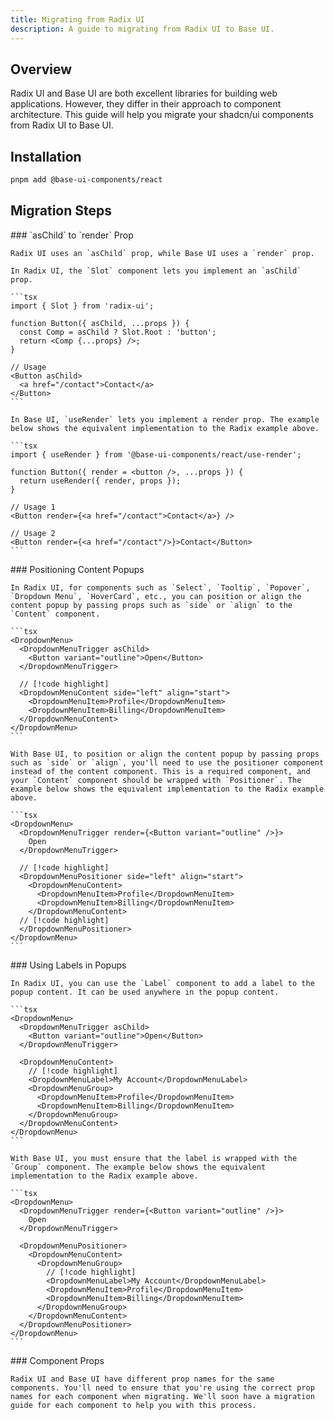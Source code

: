 ```yaml
---
title: Migrating from Radix UI
description: A guide to migrating from Radix UI to Base UI.
---
```




## Overview

Radix UI and Base UI are both excellent libraries for building web applications. However, they differ in their approach to component architecture. This guide will help you migrate your shadcn/ui components from Radix UI to Base UI.

## Installation

```bash
pnpm add @base-ui-components/react
```

## Migration Steps

<Steps>
  <Step>
    ### `asChild` to `render` Prop

    Radix UI uses an `asChild` prop, while Base UI uses a `render` prop.

    In Radix UI, the `Slot` component lets you implement an `asChild` prop.

    ```tsx
    import { Slot } from 'radix-ui';

    function Button({ asChild, ...props }) {
      const Comp = asChild ? Slot.Root : 'button';
      return <Comp {...props} />;
    }

    // Usage
    <Button asChild>
      <a href="/contact">Contact</a>
    </Button>
    ```

    In Base UI, `useRender` lets you implement a render prop. The example below shows the equivalent implementation to the Radix example above.

    ```tsx
    import { useRender } from '@base-ui-components/react/use-render';

    function Button({ render = <button />, ...props }) {
      return useRender({ render, props });
    }

    // Usage 1
    <Button render={<a href="/contact">Contact</a>} />

    // Usage 2
    <Button render={<a href="/contact"/>}>Contact</Button>
    ```
  </Step>
  <Step>
    ### Positioning Content Popups

    In Radix UI, for components such as `Select`, `Tooltip`, `Popover`, `Dropdown Menu`, `HoverCard`, etc., you can position or align the content popup by passing props such as `side` or `align` to the `Content` component.

    ```tsx
    <DropdownMenu>
      <DropdownMenuTrigger asChild>
        <Button variant="outline">Open</Button>
      </DropdownMenuTrigger>

      // [!code highlight]
      <DropdownMenuContent side="left" align="start">
        <DropdownMenuItem>Profile</DropdownMenuItem>
        <DropdownMenuItem>Billing</DropdownMenuItem>
      </DropdownMenuContent>
    </DropdownMenu>
    ```

    With Base UI, to position or align the content popup by passing props such as `side` or `align`, you'll need to use the positioner component instead of the content component. This is a required component, and your `Content` component should be wrapped with `Positioner`. The example below shows the equivalent implementation to the Radix example above.

    ```tsx
    <DropdownMenu>
      <DropdownMenuTrigger render={<Button variant="outline" />}>
        Open
      </DropdownMenuTrigger>

      // [!code highlight]
      <DropdownMenuPositioner side="left" align="start">
        <DropdownMenuContent>
          <DropdownMenuItem>Profile</DropdownMenuItem>
          <DropdownMenuItem>Billing</DropdownMenuItem>
        </DropdownMenuContent>
      // [!code highlight]
      </DropdownMenuPositioner>
    </DropdownMenu>
    ```
  </Step>
  <Step>
    ### Using Labels in Popups

    In Radix UI, you can use the `Label` component to add a label to the popup content. It can be used anywhere in the popup content.

    ```tsx
    <DropdownMenu>
      <DropdownMenuTrigger asChild>
        <Button variant="outline">Open</Button>
      </DropdownMenuTrigger>

      <DropdownMenuContent>
        // [!code highlight]
        <DropdownMenuLabel>My Account</DropdownMenuLabel>
        <DropdownMenuGroup>
          <DropdownMenuItem>Profile</DropdownMenuItem>
          <DropdownMenuItem>Billing</DropdownMenuItem>
        </DropdownMenuGroup>
      </DropdownMenuContent>
    </DropdownMenu>
    ```

    With Base UI, you must ensure that the label is wrapped with the `Group` component. The example below shows the equivalent implementation to the Radix example above.

    ```tsx
    <DropdownMenu>
      <DropdownMenuTrigger render={<Button variant="outline" />}>
        Open
      </DropdownMenuTrigger>

      <DropdownMenuPositioner>
        <DropdownMenuContent>
          <DropdownMenuGroup>
            // [!code highlight]
            <DropdownMenuLabel>My Account</DropdownMenuLabel>
            <DropdownMenuItem>Profile</DropdownMenuItem>
            <DropdownMenuItem>Billing</DropdownMenuItem>
          </DropdownMenuGroup>
        </DropdownMenuContent>
      </DropdownMenuPositioner>
    </DropdownMenu>
    ```
  </Step>
  <Step>
    ### Component Props

    Radix UI and Base UI have different prop names for the same components. You'll need to ensure that you're using the correct prop names for each component when migrating. We'll soon have a migration guide for each component to help you with this process.

  </Step>
</Steps>
